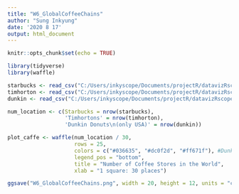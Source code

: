 ```yaml
---
title: "W6_GlobalCoffeeChains"
author: "Sung Inkyung"
date: '2020 8 17'
output: html_document
---
```


```r
knitr::opts_chunk$set(echo = TRUE)
```

```r
library(tidyverse)
library(waffle)
```


```r
starbucks <- read_csv("C:/Users/inkyscope/Documents/projectR/datavizRscope/2018/week6/data/Starbucks.csv")
timhorton <- read_csv("C:/Users/inkyscope/Documents/projectR/datavizRscope/2018/week6/data/Timhorton.csv")
dunkin <- read_csv("C:/Users/inkyscope/Documents/projectR/datavizRscope/2018/week6/data/Dunkin.csv")
```


```r
num_location <- c(Starbucks = nrow(starbucks),
                  'Timhortons' = nrow(timhorton),
                  'Dunkin Donuts\n(only USA)' = nrow(dunkin))

plot_caffe <- waffle(num_location / 30,
                     rows = 25,
                     colors = c("#036635", "#dc0f2d", "#ff671f"), #Dunkin #DA1884(magenta), #653819(brown)
                     legend_pos = "bottom",
                     title = "Number of Coffee Stores in the World",
                     xlab = "1 square: 30 places")

ggsave("W6_GlobalCoffeeChains.png", width = 20, height = 12, units = "cm" )
```